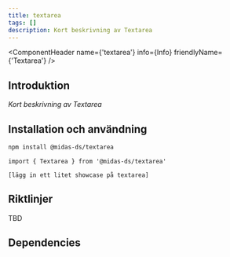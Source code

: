 ```yaml
---
title: textarea
tags: []
description: Kort beskrivning av Textarea
---
```



<ComponentHeader name={'textarea'} info={Info} friendlyName={'Textarea'} />

## Introduktion

_Kort beskrivning av Textarea_

## Installation och användning

```bash npm2yarn
npm install @midas-ds/textarea
```

```tsx
import { Textarea } from '@midas-ds/textarea'
```

```tsx live
[lägg in ett litet showcase på textarea]
```

## Riktlinjer
TBD

## Dependencies
<ComponentFooter info={Info}/>
